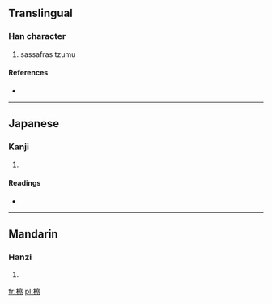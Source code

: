 ==Translingual==

===Han character===
{{Han char|rn=75|rad=木|as=14|sn=18|four=|canj=木十月火 (DJBF)}}

# sassafras tzumu

====References====
* {{Han ref|kx=0558.110|dkj=15709|hdz=21311.010|uh=6AAB|ud=27307}}

----

==Japanese==

===Kanji===
{{ja-kanji|grade=|rs=木14}}

# {{defn|lang=ja|sort=木14}}

====Readings====
* {{ja-readings|on=[[さつ]] (satsu)|kun=[[しんばしら]] (shimbashira)}}

----

==Mandarin==

===Hanzi===
{{cmn-hanzi|pin=[[chá]] ([[cha2]])|wg=ch'a<sup>2</sup>}}

# {{defn|lang=cmn|sort=木14}}

[[fr:檫]]
[[pl:檫]]